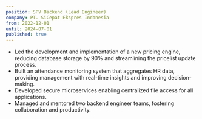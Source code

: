 ```yaml
---
position: SPV Backend (Lead Engineer)
company: PT. SiCepat Ekspres Indonesia
from: 2022-12-01
until: 2024-07-01
published: true
---
```



- Led the development and implementation of a new pricing engine, reducing database storage by 90% and streamlining the pricelist update process.
- Built an attendance monitoring system that aggregates HR data, providing management with real-time insights and improving decision-making.
- Developed secure microservices enabling centralized file access for all applications.
- Managed and mentored two backend engineer teams, fostering collaboration and productivity.
